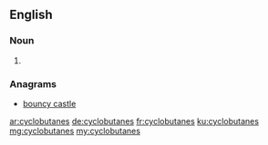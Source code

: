 ==English==

===Noun===
{{head|en|plural}}

# {{plural of|cyclobutane|lang=en|nocat=1}}

===Anagrams===
* [[bouncy castle#English|bouncy castle]]

[[ar:cyclobutanes]]
[[de:cyclobutanes]]
[[fr:cyclobutanes]]
[[ku:cyclobutanes]]
[[mg:cyclobutanes]]
[[my:cyclobutanes]]